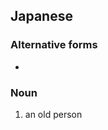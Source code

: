 ==Japanese==
{{ja-kanjitab|ご|ろう|じん|yomi=o}}

===Alternative forms===
* {{ja-r|ご老人|ごろうじん}}

===Noun===
{{ja-noun|ごろうじん}}

# an old person